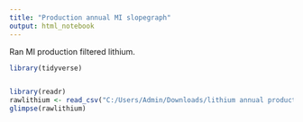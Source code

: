 ```yaml
---
title: "Production annual MI slopegraph"
output: html_notebook
---
```


Ran MI production filtered lithium. 



```r

library(tidyverse)


library(readr)
rawlithium <- read_csv("C:/Users/Admin/Downloads/lithium annual production for r 20180720134543.csv")
glimpse(rawlithium)



```

























